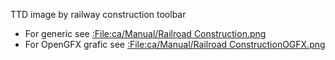 
TTD image by railway construction toolbar
*For generic see [[:File:ca/Manual/Railroad Construction.png]]
*For OpenGFX grafic see [[:File:ca/Manual/Railroad ConstructionOGFX.png]]